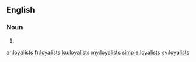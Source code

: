 {{also|Loyalists}}
==English==

===Noun===
{{head|en|noun plural form}}

# {{plural of|loyalist|lang=en}}

[[ar:loyalists]]
[[fr:loyalists]]
[[ku:loyalists]]
[[my:loyalists]]
[[simple:loyalists]]
[[sv:loyalists]]
